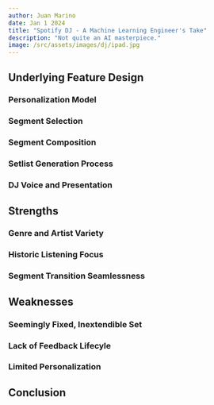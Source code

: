 ```yaml
---
author: Juan Marino
date: Jan 1 2024
title: "Spotify DJ - A Machine Learning Engineer's Take"
description: "Not quite an AI masterpiece."
image: /src/assets/images/dj/ipad.jpg
---
```



<InlineImg src="/src/assets/images/dj/ipad.jpg" />

## Underlying Feature Design

### Personalization Model

### Segment Selection

### Segment Composition

### Setlist Generation Process

### DJ Voice and Presentation

## Strengths

### Genre and Artist Variety

### Historic Listening Focus

### Segment Transition Seamlessness

## Weaknesses

### Seemingly Fixed, Inextendible Set

### Lack of Feedback Lifecyle

### Limited Personalization

## Conclusion
